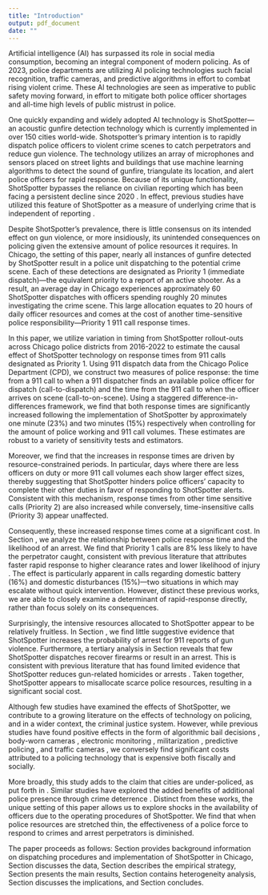 ```yaml
---
title: "Introduction"
output: pdf_document
date: ""
---
```


\section{Introduction}

Artificial intelligence (AI) has surpassed its role in social media consumption, becoming an integral component of modern policing. As of 2023, police departments are utilizing AI policing technologies such facial recognition, traffic cameras, and predictive algorithms in effort to combat rising violent crime. These AI technologies are seen as imperative to public safety moving forward, in effort to mitigate both police officer shortages and all-time high levels of public mistrust in police.

One quickly expanding and widely adopted AI technology is ShotSpotter—an acoustic gunfire detection technology which is currently implemented in over 150 cities world-wide. Shotspotter's primary intention is to rapidly dispatch police officers to violent crime scenes to catch perpetrators and reduce gun violence. The technology utilizes an array of microphones and sensors placed on street lights and buildings that use machine learning algorithms to detect the sound of gunfire, triangulate its location, and alert police officers for rapid response. Because of its unique functionality, ShotSpotter bypasses the reliance on civilian reporting which has been facing a persistent decline since 2020 \citep{ang_police_2021}. In effect, previous studies have utilized this feature of ShotSpotter as a measure of underlying crime that is independent of reporting \citep{carr_geography_2016,carr_keep_2018, ang_police_2021}.

Despite ShotSpotter's prevalence, there is little consensus on its intended effect on gun violence, or more insidiously, its unintended consequences on policing given the extensive amount of police resources it requires. In Chicago, the setting of this paper, nearly all instances of gunfire detected by ShotSpotter result in a police unit dispatching to the potential crime scene. Each of these detections are designated as Priority 1 (immediate dispatch)—the equivalent priority to a report of an active shooter. As a result, an average day in Chicago experiences approximately 60 ShotSpotter dispatches with officers spending roughly 20 minutes investigating the crime scene. This large allocation equates to 20 hours of daily officer resources and comes at the cost of another time-sensitive police responsibility—Priority 1 911 call response times. 

In this paper, we utilize variation in timing from ShotSpotter rollout-outs across Chicago police districts from 2016-2022 to estimate the causal effect of ShotSpotter technology on response times from 911 calls designated as Priority 1. Using 911 dispatch data from the Chicago Police Department (CPD), we construct two measures of police response: the time from a 911 call to when a 911 dispatcher finds an available police officer for dispatch (call-to-dispatch) and the time from the 911 call to when the officer arrives on scene (call-to-on-scene). Using a staggered difference-in-differences framework, we find that both response times are significantly increased following the implementation of ShotSpotter by approximately one minute (23\%) and two minutes (15\%) respectively when controlling for the amount of police working and 911 call volumes. These estimates are robust to a variety of sensitivity tests and estimators.

Moreover, we find that the increases in response times are driven by resource-constrained periods. In particular, days where there are less officers on duty or more 911 call volumes each show larger effect sizes, thereby suggesting that ShotSpotter hinders police officers' capacity to complete their other duties in favor of responding to ShotSpotter alerts. Consistent with this mechanism, response times from other time sensitive calls (Priority 2) are also increased while conversely, time-insensitive calls (Priority 3) appear unaffected. 

Consequently, these increased response times come at a significant cost. 
In Section \ref{section:arrests}, we analyze the relationship between police response time and the likelihood of an arrest. We find that Priority 1 calls are 8\% less likely to have the perpetrator caught, consistent with previous literature that attributes faster rapid response to higher clearance rates \citep{blanes_i_vidal_effect_2018} and lower likelihood of injury  \citep{deangelo_police_2023}. The effect is particularly apparent in calls regarding domestic battery (16\%) and domestic disturbances (15\%)—two situations in which may escalate without quick intervention. However, distinct these previous works, we are able to closely examine a determinant of rapid-response directly, rather than focus solely on its consequences.

Surprisingly, the intensive resources allocated to ShotSpotter appear to be relatively fruitless. In Section \ref{section:arrests}, we find little suggestive evidence that ShotSpotter increases the probability of arrest for 911 reports of gun violence. Furthermore, a tertiary analysis in Section \ref{section:effective} reveals that few ShotSpotter dispatches recover firearms or result in an arrest. This is consistent with previous literature that has found limited evidence that ShotSpotter reduces gun-related homicides or arrests \citep{doucette_impact_2021}. Taken together, ShotSpotter appears to misallocate scarce police resources, resulting in a significant social cost.

Although few studies have examined the effects of ShotSpotter, we contribute to a growing literature on the effects of technology on policing, and in a wider context, the criminal justice system. However, while previous studies have found positive effects in the form of algorithmic bail decisions \citep{kleinberg_human_2018}, body-worn cameras \citep{zamoff_who_2022,ferrazares_monitoring_2023}, electronic monitoring \citep{williams_can_2022}, militarization \citep{harris_peacekeeping_2017,bove_police_2017}, predictive policing \citep{mastrobuoni_crime_2020,jabri_algorithmic_2021, heller_machine_2022}, and traffic cameras \citep{conover_effect_2023}, we conversely find significant costs attributed to a policing technology that is expensive both fiscally and socially.\footnote{Chicago is currently under a 33 million dollar 3-year contract with ShotSpotter.} 

More broadly, this study adds to the claim that cities are under-policed, as put forth in \cite{chalfin_are_2018}. Similar studies have explored the added benefits of additional police presence through crime deterrence \citep{chalfin_are_2018, weisburd_police_2021, mello_more_2019}. Distinct from these works, the unique setting of this paper allows us to explore shocks in the availability of officers due to the operating procedures of ShotSpotter. We find that when police resources are stretched thin, the effectiveness of a police force to respond to crimes and arrest perpetrators is diminished. 

The paper proceeds as follows: Section \ref{section:background} provides background information on dispatching procedures and implementation of ShotSpotter in Chicago, Section \ref{section:data} discusses the data, Section \ref{section:empirical} describes the empirical strategy, Section \ref{section:results} presents the main results, Section \ref{section:hetereogeneity} contains heterogeneity analysis, Section \ref{section:discussion} discusses the implications, and Section \ref{section:conclusion} concludes.